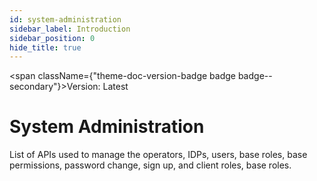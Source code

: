 ```yaml
---
id: system-administration
sidebar_label: Introduction
sidebar_position: 0
hide_title: true
---
```



<span className={"theme-doc-version-badge badge badge--secondary"}>Version: Latest</span>

# System Administration



List of APIs used to manage the operators, IDPs, users, base roles, base permissions,  password change, sign up, and client roles, base roles.


      
